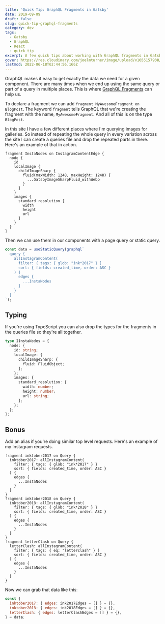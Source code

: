```yaml
---
title: 'Quick Tip: GraphQL Fragments in Gatsby'
date: 2019-09-09
draft: false
slug: quick-tip-graphql-fragments
category: dev
tags:
  - Gatsby
  - GraphQL
  - React
  - quick tip
excerpt: A few quick tips about working with GraphQL fragments in Gatsby.
cover: https://res.cloudinary.com/joelmturner/image/upload/v1655157938/Posts/graphql-fragments.jpg
lastmod: 2022-06-18T02:44:56.166Z
---
```


GraphQL makes it easy to get exactly the data we need for a given component. There are many times when we end up using the same query or part of a query in multiple places. This is where [GraphQL Fragments](https://graphql.org/learn/queries/#fragments) can help us.

To declare a fragment we can add `fragment MyAwesomeFragment on BlogPost`. The keyword `fragment` tells GraphQL that we're creating the fragment with the name, `MyAwesomeFragment`. And all of this is on the type `BlogPost`.

In this site I have a few different places where I'm querying images for galleries. So instead of repeating the whole query in every variation across the site I can create a queries file and drop the repeated parts in there. Here's an example of that in action.

```
fragment InstaNodes on InstagramContentEdge {
  node {
    id
    localImage {
      childImageSharp {
        fluid(maxWidth: 1248, maxHeight: 1248) {
          ...GatsbyImageSharpFluid_withWebp
        }
      }
    }
    images {
      standard_resolution {
        width
        height
        url
      }
    }
  }
}
```

Then we can use them in our components with a page query or static query.

```jsx line=7
const data = useStaticQuery(graphql`
  query {
    allInstagramContent(
      filter: { tags: { glob: "ink*2017" } }
      sort: { fields: created_time, order: ASC }
    ) {
      edges {
        ...InstaNodes
      }
    }
  }
`);
```

## Typing

If you're using TypeScript you can also drop the types for the fragments in the queries file so they're all together.

```typescript
type IInstaNodes = {
  node: {
    id: string;
    localImage: {
      childImageSharp: {
        fluid: FluidObject;
      };
    };
    images: {
      standard_resolution: {
        width: number;
        height: number;
        url: string;
      };
    };
  };
};
```

## Bonus

Add an alias if you're doing similar top level requests. Here's an example of my Instagram requests.

```
fragment inktober2017 on Query {
  inktober2017: allInstagramContent(
    filter: { tags: { glob: "ink*2017" } }
    sort: { fields: created_time, order: ASC }
  ) {
    edges {
      ...InstaNodes
    }
  }
}
fragment inktober2018 on Query {
  inktober2018: allInstagramContent(
    filter: { tags: { glob: "ink*2018" } }
    sort: { fields: created_time, order: ASC }
  ) {
    edges {
      ...InstaNodes
    }
  }
}
fragment letterClash on Query {
  letterClash: allInstagramContent(
    filter: { tags: { eq: "letterclash" } }
    sort: { fields: created_time, order: ASC }
  ) {
    edges {
      ...InstaNodes
    }
  }
}
```

Now we can grab that data like this:

```js
const {
  inktober2017: { edges: ink2017Edges = [] } = {},
  inktober2018: { edges: ink2018Edges = [] } = {},
  letterClash: { edges: letterClashEdges = [] } = {},
} = data;
```

